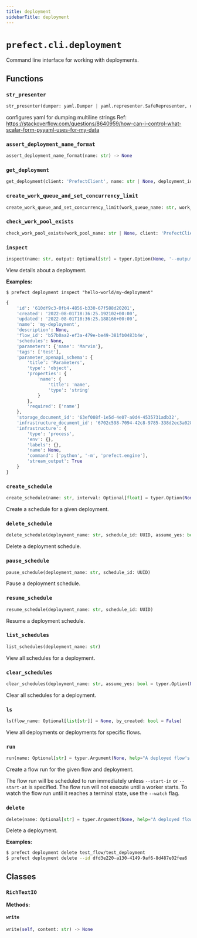 ```yaml
---
title: deployment
sidebarTitle: deployment
---
```


# `prefect.cli.deployment`



Command line interface for working with deployments.


## Functions

### `str_presenter` <sup><a href="https://github.com/prefecthq/prefect/blob/main/src/prefect/cli/deployment.py#L60" target="_blank"><Icon icon="github" style="width: 14px; height: 14px;" /></a></sup>

```python
str_presenter(dumper: yaml.Dumper | yaml.representer.SafeRepresenter, data: str) -> yaml.ScalarNode
```


configures yaml for dumping multiline strings
Ref: https://stackoverflow.com/questions/8640959/how-can-i-control-what-scalar-form-pyyaml-uses-for-my-data


### `assert_deployment_name_format` <sup><a href="https://github.com/prefecthq/prefect/blob/main/src/prefect/cli/deployment.py#L86" target="_blank"><Icon icon="github" style="width: 14px; height: 14px;" /></a></sup>

```python
assert_deployment_name_format(name: str) -> None
```

### `get_deployment` <sup><a href="https://github.com/prefecthq/prefect/blob/main/src/prefect/cli/deployment.py#L93" target="_blank"><Icon icon="github" style="width: 14px; height: 14px;" /></a></sup>

```python
get_deployment(client: 'PrefectClient', name: str | None, deployment_id: str | None) -> DeploymentResponse
```

### `create_work_queue_and_set_concurrency_limit` <sup><a href="https://github.com/prefecthq/prefect/blob/main/src/prefect/cli/deployment.py#L114" target="_blank"><Icon icon="github" style="width: 14px; height: 14px;" /></a></sup>

```python
create_work_queue_and_set_concurrency_limit(work_queue_name: str, work_pool_name: str | None, work_queue_concurrency: int | None) -> None
```

### `check_work_pool_exists` <sup><a href="https://github.com/prefecthq/prefect/blob/main/src/prefect/cli/deployment.py#L184" target="_blank"><Icon icon="github" style="width: 14px; height: 14px;" /></a></sup>

```python
check_work_pool_exists(work_pool_name: str | None, client: 'PrefectClient | None' = None)
```

### `inspect` <sup><a href="https://github.com/prefecthq/prefect/blob/main/src/prefect/cli/deployment.py#L219" target="_blank"><Icon icon="github" style="width: 14px; height: 14px;" /></a></sup>

```python
inspect(name: str, output: Optional[str] = typer.Option(None, '--output', '-o', help='Specify an output format. Currently supports: json'))
```


View details about a deployment.

**Examples:**

`$ prefect deployment inspect "hello-world/my-deployment"`

```python
{
    'id': '610df9c3-0fb4-4856-b330-67f588d20201',
    'created': '2022-08-01T18:36:25.192102+00:00',
    'updated': '2022-08-01T18:36:25.188166+00:00',
    'name': 'my-deployment',
    'description': None,
    'flow_id': 'b57b0aa2-ef3a-479e-be49-381fb0483b4e',
    'schedules': None,
    'parameters': {'name': 'Marvin'},
    'tags': ['test'],
    'parameter_openapi_schema': {
        'title': 'Parameters',
        'type': 'object',
        'properties': {
            'name': {
                'title': 'name',
                'type': 'string'
            }
        },
        'required': ['name']
    },
    'storage_document_id': '63ef008f-1e5d-4e07-a0d4-4535731adb32',
    'infrastructure_document_id': '6702c598-7094-42c8-9785-338d2ec3a028',
    'infrastructure': {
        'type': 'process',
        'env': {},
        'labels': {},
        'name': None,
        'command': ['python', '-m', 'prefect.engine'],
        'stream_output': True
    }
}
```


### `create_schedule` <sup><a href="https://github.com/prefecthq/prefect/blob/main/src/prefect/cli/deployment.py#L306" target="_blank"><Icon icon="github" style="width: 14px; height: 14px;" /></a></sup>

```python
create_schedule(name: str, interval: Optional[float] = typer.Option(None, '--interval', help='An interval to schedule on, specified in seconds', min=0.0001), interval_anchor: Optional[str] = typer.Option(None, '--anchor-date', help='The anchor date for an interval schedule'), rrule_string: Optional[str] = typer.Option(None, '--rrule', help='Deployment schedule rrule string'), cron_string: Optional[str] = typer.Option(None, '--cron', help='Deployment schedule cron string'), cron_day_or: bool = typer.Option(True, '--day_or', help='Control how croniter handles `day` and `day_of_week` entries'), timezone: Optional[str] = typer.Option(None, '--timezone', help="Deployment schedule timezone string e.g. 'America/New_York'"), active: bool = typer.Option(True, '--active', help='Whether the schedule is active. Defaults to True.'), replace: Optional[bool] = typer.Option(False, '--replace', help="Replace the deployment's current schedule(s) with this new schedule."), assume_yes: Optional[bool] = typer.Option(False, '--accept-yes', '-y', help='Accept the confirmation prompt without prompting'))
```


Create a schedule for a given deployment.


### `delete_schedule` <sup><a href="https://github.com/prefecthq/prefect/blob/main/src/prefect/cli/deployment.py#L465" target="_blank"><Icon icon="github" style="width: 14px; height: 14px;" /></a></sup>

```python
delete_schedule(deployment_name: str, schedule_id: UUID, assume_yes: bool = typer.Option(False, '--accept-yes', '-y', help='Accept the confirmation prompt without prompting'))
```


Delete a deployment schedule.


### `pause_schedule` <sup><a href="https://github.com/prefecthq/prefect/blob/main/src/prefect/cli/deployment.py#L505" target="_blank"><Icon icon="github" style="width: 14px; height: 14px;" /></a></sup>

```python
pause_schedule(deployment_name: str, schedule_id: UUID)
```


Pause a deployment schedule.


### `resume_schedule` <sup><a href="https://github.com/prefecthq/prefect/blob/main/src/prefect/cli/deployment.py#L536" target="_blank"><Icon icon="github" style="width: 14px; height: 14px;" /></a></sup>

```python
resume_schedule(deployment_name: str, schedule_id: UUID)
```


Resume a deployment schedule.


### `list_schedules` <sup><a href="https://github.com/prefecthq/prefect/blob/main/src/prefect/cli/deployment.py#L565" target="_blank"><Icon icon="github" style="width: 14px; height: 14px;" /></a></sup>

```python
list_schedules(deployment_name: str)
```


View all schedules for a deployment.


### `clear_schedules` <sup><a href="https://github.com/prefecthq/prefect/blob/main/src/prefect/cli/deployment.py#L608" target="_blank"><Icon icon="github" style="width: 14px; height: 14px;" /></a></sup>

```python
clear_schedules(deployment_name: str, assume_yes: bool = typer.Option(False, '--accept-yes', '-y', help='Accept the confirmation prompt without prompting'))
```


Clear all schedules for a deployment.


### `ls` <sup><a href="https://github.com/prefecthq/prefect/blob/main/src/prefect/cli/deployment.py#L645" target="_blank"><Icon icon="github" style="width: 14px; height: 14px;" /></a></sup>

```python
ls(flow_name: Optional[list[str]] = None, by_created: bool = False)
```


View all deployments or deployments for specific flows.


### `run` <sup><a href="https://github.com/prefecthq/prefect/blob/main/src/prefect/cli/deployment.py#L694" target="_blank"><Icon icon="github" style="width: 14px; height: 14px;" /></a></sup>

```python
run(name: Optional[str] = typer.Argument(None, help="A deployed flow's name: <FLOW_NAME>/<DEPLOYMENT_NAME>"), deployment_id: Optional[str] = typer.Option(None, '--id', help='A deployment id to search for if no name is given'), job_variables: list[str] = typer.Option(None, '-jv', '--job-variable', help='A key, value pair (key=value) specifying a flow run job variable. The value will be interpreted as JSON. May be passed multiple times to specify multiple job variable values.'), params: list[str] = typer.Option(None, '-p', '--param', help='A key, value pair (key=value) specifying a flow parameter. The value will be interpreted as JSON. May be passed multiple times to specify multiple parameter values.'), multiparams: Optional[str] = typer.Option(None, '--params', help="A mapping of parameters to values. To use a stdin, pass '-'. Any parameters passed with `--param` will take precedence over these values."), start_in: Optional[str] = typer.Option(None, '--start-in', help="A human-readable string specifying a time interval to wait before starting the flow run. E.g. 'in 5 minutes', 'in 1 hour', 'in 2 days'."), start_at: Optional[str] = typer.Option(None, '--start-at', help="A human-readable string specifying a time to start the flow run. E.g. 'at 5:30pm', 'at 2022-08-01 17:30', 'at 2022-08-01 17:30:00'."), tags: list[str] = typer.Option(None, '--tag', help='Tag(s) to be applied to flow run.'), watch: bool = typer.Option(False, '--watch', help='Whether to poll the flow run until a terminal state is reached.'), watch_interval: Optional[int] = typer.Option(None, '--watch-interval', help='How often to poll the flow run for state changes (in seconds).'), watch_timeout: Optional[int] = typer.Option(None, '--watch-timeout', help='Timeout for --watch.'), flow_run_name: Optional[str] = typer.Option(None, '--flow-run-name', help='Custom name to give the flow run.'))
```


Create a flow run for the given flow and deployment.

The flow run will be scheduled to run immediately unless `--start-in` or `--start-at` is specified.
The flow run will not execute until a worker starts.
To watch the flow run until it reaches a terminal state, use the `--watch` flag.


### `delete` <sup><a href="https://github.com/prefecthq/prefect/blob/main/src/prefect/cli/deployment.py#L948" target="_blank"><Icon icon="github" style="width: 14px; height: 14px;" /></a></sup>

```python
delete(name: Optional[str] = typer.Argument(None, help="A deployed flow's name: <FLOW_NAME>/<DEPLOYMENT_NAME>"), deployment_id: Optional[UUID] = typer.Option(None, '--id', help='A deployment id to search for if no name is given'), _all: bool = typer.Option(False, '--all', help='Delete all deployments'))
```


Delete a deployment.

**Examples:**

```bash
$ prefect deployment delete test_flow/test_deployment
$ prefect deployment delete --id dfd3e220-a130-4149-9af6-8d487e02fea6
```


## Classes

### `RichTextIO` <sup><a href="https://github.com/prefecthq/prefect/blob/main/src/prefect/cli/deployment.py#L207" target="_blank"><Icon icon="github" style="width: 14px; height: 14px;" /></a></sup>

**Methods:**

#### `write` <sup><a href="https://github.com/prefecthq/prefect/blob/main/src/prefect/cli/deployment.py#L212" target="_blank"><Icon icon="github" style="width: 14px; height: 14px;" /></a></sup>

```python
write(self, content: str) -> None
```
